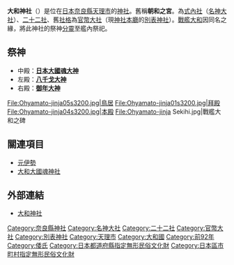 {{日本神社
| name = 大和神社
| img = File:Ohyamato-jinja03s3872.jpg
| img_capt = 拜殿和本殿（後）
| image_width = 250px
| nihongo = 大和神社
| hiragana = おおやまとじんじゃ
| romaji = Ōyamato Jinja
| location = [[奈良縣|奈良縣]][[天理市|天理市]]新泉町星山306
| god = [[倭大國魂神|日本大國魂大神]]<br/>[[大國主神|八千戈大神]]<br/>[[年神|御年大神]]
| type = [[式內社|式內社]]（[[名神大社|名神大社]]）・[[二十二社|二十二社]]・[[官幣大社|官幣大社]]・[[別表神社|別表神社]]
| struct = [[春日造|春日造]]
| title = [[神佛靈場巡拜之道|神佛靈場巡拜之道]]20番（奈良7番）
| open_year = [[崇神天皇|崇神天皇]]12年
| cere_date = 4月1日
|}}
'''大和神社'''（{{lang|ja|おおやまとじんじゃ}}）是位在[[日本|日本]][[奈良縣|奈良縣]][[天理市|天理市]]的[[神社|神社]]。舊稱'''朝和之宮'''。為[[式內社|式內社]]（[[名神大社|名神大社]]）、[[二十二社|二十二社]]、舊[[社格|社格]]為[[官幣大社|官幣大社]]（現[[神社本廳|神社本廳]]的[[別表神社|別表神社]]）。[[大和號戰艦|戰艦大和]]因同名之緣，將此神社的祭神[[分靈|分靈]]至艦內祭祀。

== 祭神 ==
* 中殿：'''[[倭大國魂神|日本大國魂大神]]'''
* 左殿：'''[[大國主神|八千戈大神]]'''
* 右殿：'''[[年神|御年大神]]'''

<gallery>
File:Ohyamato-jinja05s3200.jpg|鳥居
File:Ohyamato-jinja01s3200.jpg|拜殿
File:Ohyamato-jinja04s3200.jpg|本殿
File:Ohyamato-jinja Sekihi.jpg|戰艦大和之碑
</gallery>

== 關連項目 ==
* [[元伊勢|元伊勢]]
* [[大和大國魂神社|大和大國魂神社]]

== 外部連結 ==
{{Commonscat|Ohyamato-jinja}}
* [http://www5.plala.or.jp/ooyamato/ 大和神社] {{Wayback|url=http://www5.plala.or.jp/ooyamato/ |date=20200118081034 }} {{ja}}

{{二十二社}}
{{近代社格制度}}

[[Category:奈良縣神社|Category:奈良縣神社]]
[[Category:名神大社|Category:名神大社]]
[[Category:二十二社|Category:二十二社]]
[[Category:官幣大社|Category:官幣大社]]
[[Category:別表神社|Category:別表神社]]
[[Category:天理市|Category:天理市]]
[[Category:大和國|Category:大和國]]
[[Category:前92年|Category:前92年]]
[[Category:倭氏|Category:倭氏]]
[[Category:日本都道府縣指定無形民俗文化財|Category:日本都道府縣指定無形民俗文化財]]
[[Category:日本區市町村指定無形民俗文化財|Category:日本區市町村指定無形民俗文化財]]